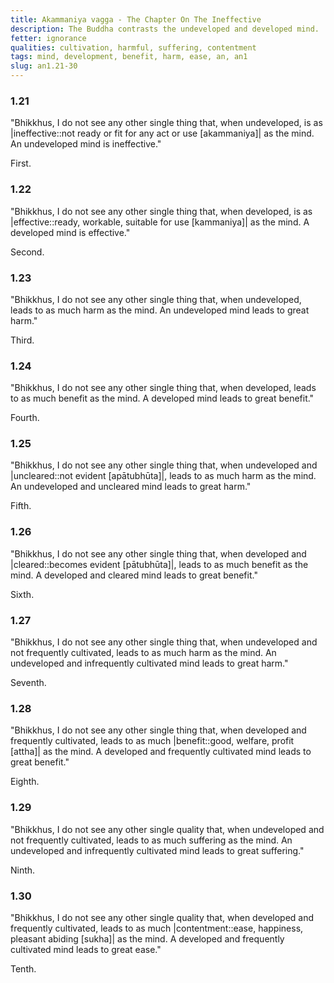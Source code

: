 ```yaml
---
title: Akammaniya vagga - The Chapter On The Ineffective
description: The Buddha contrasts the undeveloped and developed mind.
fetter: ignorance
qualities: cultivation, harmful, suffering, contentment
tags: mind, development, benefit, harm, ease, an, an1
slug: an1.21-30
---
```


### 1.21

"Bhikkhus, I do not see any other single thing that, when undeveloped, is as |ineffective::not ready or fit for any act or use [akammaniya]| as the mind. An undeveloped mind is ineffective."

First.

### 1.22

"Bhikkhus, I do not see any other single thing that, when developed, is as |effective::ready, workable, suitable for use [kammaniya]| as the mind. A developed mind is effective."

Second.

### 1.23

"Bhikkhus, I do not see any other single thing that, when undeveloped, leads to as much harm as the mind. An undeveloped mind leads to great harm."

Third.

### 1.24

"Bhikkhus, I do not see any other single thing that, when developed, leads to as much benefit as the mind. A developed mind leads to great benefit."

Fourth.

### 1.25

"Bhikkhus, I do not see any other single thing that, when undeveloped and |uncleared::not evident [apātubhūta]|, leads to as much harm as the mind. An undeveloped and uncleared mind leads to great harm."

Fifth.

### 1.26

"Bhikkhus, I do not see any other single thing that, when developed and |cleared::becomes evident [pātubhūta]|, leads to as much benefit as the mind. A developed and cleared mind leads to great benefit."

Sixth.

### 1.27

"Bhikkhus, I do not see any other single thing that, when undeveloped and not frequently cultivated, leads to as much harm as the mind. An undeveloped and infrequently cultivated mind leads to great harm."

Seventh.

### 1.28

"Bhikkhus, I do not see any other single thing that, when developed and frequently cultivated, leads to as much |benefit::good, welfare, profit [attha]| as the mind. A developed and frequently cultivated mind leads to great benefit."

Eighth.

### 1.29

"Bhikkhus, I do not see any other single quality that, when undeveloped and not frequently cultivated, leads to as much suffering as the mind. An undeveloped and infrequently cultivated mind leads to great suffering."

Ninth.

### 1.30

"Bhikkhus, I do not see any other single quality that, when developed and frequently cultivated, leads to as much |contentment::ease, happiness, pleasant abiding [sukha]| as the mind. A developed and frequently cultivated mind leads to great ease."

Tenth.